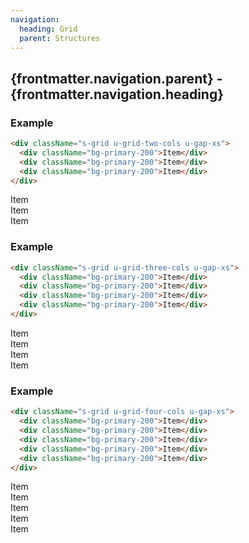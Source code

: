 ```yaml
---
navigation:
  heading: Grid
  parent: Structures
---
```


## {frontmatter.navigation.parent} - {frontmatter.navigation.heading}

### Example
```html
<div className="s-grid u-grid-two-cols u-gap-xs">
  <div className="bg-primary-200">Item</div>
  <div className="bg-primary-200">Item</div>
  <div className="bg-primary-200">Item</div>
</div>
```
<div className="s-grid u-grid-two-cols u-gap-xs">
  <div className="bg-primary-200">Item</div>
  <div className="bg-primary-200">Item</div>
  <div className="bg-primary-200">Item</div>
</div>

### Example
```html
<div className="s-grid u-grid-three-cols u-gap-xs">
  <div className="bg-primary-200">Item</div>
  <div className="bg-primary-200">Item</div>
  <div className="bg-primary-200">Item</div>
  <div className="bg-primary-200">Item</div>
</div>
```
<div className="s-grid u-grid-three-cols u-gap-xs">
  <div className="bg-primary-200">Item</div>
  <div className="bg-primary-200">Item</div>
  <div className="bg-primary-200">Item</div>
  <div className="bg-primary-200">Item</div>
</div>

### Example
```html
<div className="s-grid u-grid-four-cols u-gap-xs">
  <div className="bg-primary-200">Item</div>
  <div className="bg-primary-200">Item</div>
  <div className="bg-primary-200">Item</div>
  <div className="bg-primary-200">Item</div>
  <div className="bg-primary-200">Item</div>
</div>
```
<div className="s-grid u-grid-four-cols u-gap-xs">
  <div className="bg-primary-200">Item</div>
  <div className="bg-primary-200">Item</div>
  <div className="bg-primary-200">Item</div>
  <div className="bg-primary-200">Item</div>
  <div className="bg-primary-200">Item</div>
</div>
